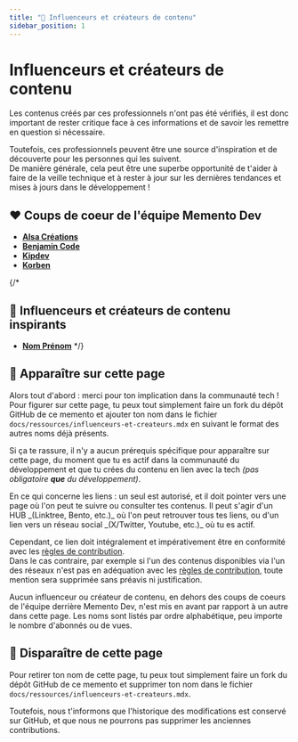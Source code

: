 ```yaml
---
title: "🎥 Influenceurs et créateurs de contenu"
sidebar_position: 1
---
```



# Influenceurs et créateurs de contenu

<Admonition type="warning">
Les contenus créés par ces professionnels n'ont pas été vérifiés, il est donc important de rester critique face à ces informations et de savoir les remettre en question si nécessaire.

Toutefois, ces professionnels peuvent être une source d'inspiration et de découverte pour les personnes qui les suivent.  
De manière générale, cela peut être une superbe opportunité de t'aider à faire de la veille technique et à rester à jour sur les dernières tendances et mises à jours dans le développement !
</Admonition>

## ❤️ Coups de coeur de l'équipe Memento Dev

- [**Alsa Créations**](https://www.alsacreations.com/)
- [**Benjamin Code**](https://bento.me/benjamincode)
- [**Kipdev**](https://kipdev.io/)
- [**Korben**](https://korben.info/)

{/*
## 🌟 Influenceurs et créateurs de contenu inspirants

- [**Nom Prénom**](https://www.exemple.com)
*/}

## 🫶 Apparaître sur cette page

Alors tout d'abord : merci pour ton implication dans la communauté tech !  
Pour figurer sur cette page, tu peux tout simplement faire un fork du dépôt GitHub de ce memento et ajouter ton nom dans le fichier `docs/ressources/influenceurs-et-createurs.mdx` en suivant le format des autres noms déjà présents.

Si ça te rassure, il n'y a aucun prérequis spécifique pour apparaître sur cette page, du moment que tu es actif dans la communauté du développement et que tu crées du contenu en lien avec la tech _(pas obligatoire **que** du développement)_.

<Admonition type="info" title="Lien vers tes différents réseaux">
En ce qui concerne les liens : un seul est autorisé, et il doit pointer vers une page où l'on peut te suivre ou consulter tes contenus.  
Il peut s'agir d'un HUB _(Linktree, Bento, etc.)_ où l'on peut retrouver tous tes liens, ou d'un lien vers un réseau social _(X/Twitter, Youtube, etc.)_ où tu es actif.

Cependant, ce lien doit intégralement et impérativement être en conformité avec les [règles de contribution](/docs/contribuer#-directives-de-r%C3%A9daction).  
Dans le cas contraire, par exemple si l'un des contenus disponibles via l'un des réseaux n'est pas en adéquation avec les [règles de contribution](/docs/contribuer#-directives-de-r%C3%A9daction), toute mention sera supprimée sans préavis ni justification.
</Admonition>

<Admonition type="warning" title="Ordre d'apparition">
Aucun influenceur ou créateur de contenu, en dehors des coups de coeurs de l'équipe derrière Memento Dev, n'est mis en avant par rapport à un autre dans cette page.  
Les noms sont listés par ordre alphabétique, peu importe le nombre d'abonnés ou de vues.
</Admonition>

## 🥷 Disparaître de cette page

Pour retirer ton nom de cette page, tu peux tout simplement faire un fork du dépôt GitHub de ce memento et supprimer ton nom dans le fichier `docs/ressources/influenceurs-et-createurs.mdx`.

Toutefois, nous t'informons que l'historique des modifications est conservé sur GitHub, et que nous ne pourrons pas supprimer les anciennes contributions.